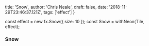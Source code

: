   title: 'Snow',
  author: 'Chris Neale',
  draft: false,
  date: '2018-11-29T23:46:37.121Z',
  tags: ['effect']
}

const effect = new fx.Snow({ size: 10 });
const Snow = withNeon(Tile, effect);

### Snow

<Snow />